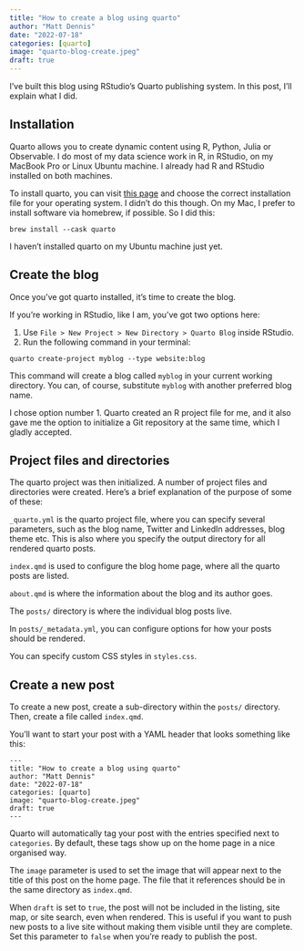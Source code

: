 ```yaml
---
title: "How to create a blog using quarto"
author: "Matt Dennis"
date: "2022-07-18"
categories: [quarto]
image: "quarto-blog-create.jpeg"
draft: true
---
```


I've built this blog using RStudio's Quarto publishing system. In this post, I'll explain what I did.

## Installation

Quarto allows you to create dynamic content using R, Python, Julia or Observable.  I do most of my data science work in R, in RStudio, on my MacBook Pro or Linux Ubuntu machine.  I already had R and RStudio installed on both machines.

To install quarto, you can visit [this page](https://quarto.org/docs/get-started) and choose the correct installation file for your operating system.  I didn't do this though.  On my Mac, I prefer to install software via homebrew, if possible. So I did this:

```
brew install --cask quarto
```

I haven't installed quarto on my Ubuntu machine just yet.

## Create the blog

Once you've got quarto installed, it's time to create the blog.

If you're working in RStudio, like I am, you've got two options here:

1. Use `File > New Project > New Directory > Quarto Blog` inside RStudio.
2. Run the following command in your terminal:

```
quarto create-project myblog --type website:blog
```

This command will create a blog called `myblog` in your current working directory.  You can, of course, substitute `myblog` with another preferred blog name.

I chose option number 1.  Quarto created an R project file for me, and it also gave me the option to initialize a Git repository at the same time, which I gladly accepted.

## Project files and directories

The quarto project was then initialized.  A number of project files and directories were created.  Here's a brief explanation of the purpose of some of these:

`_quarto.yml` is the quarto project file, where you can specify several parameters, such as the blog name, Twitter and LinkedIn addresses, blog theme etc.  This is also where you specify the output directory for all rendered quarto posts.

`index.qmd` is used to configure the blog home page, where all the quarto posts are listed.

`about.qmd` is where the information about the blog and its author goes.

The `posts/` directory is where the individual blog posts live.

In `posts/_metadata.yml`, you can configure options for how your posts should be rendered.  

You can specify custom CSS styles in `styles.css`.

## Create a new post

To create a new post, create a sub-directory within the `posts/` directory.  Then, create a file called `index.qmd`.  

You'll want to start your post with a YAML header that looks something like this:

```
---
title: "How to create a blog using quarto"
author: "Matt Dennis"
date: "2022-07-18"
categories: [quarto]
image: "quarto-blog-create.jpeg"
draft: true
---
```

Quarto will automatically tag your post with the entries specified next to `categories`.  By default, these tags show up on the home page in a nice organised way.

The `image` parameter is used to set the image that will appear next to the title of this post on the home page.  The file that it references should be in the same directory as `index.qmd`.

When `draft` is set to `true`, the post will not be included in the listing, site map, or site search, even when rendered.  This is useful if you want to push new posts to a live site without making them visible until they are complete.  Set this parameter to `false` when you're ready to publish the post.

##












